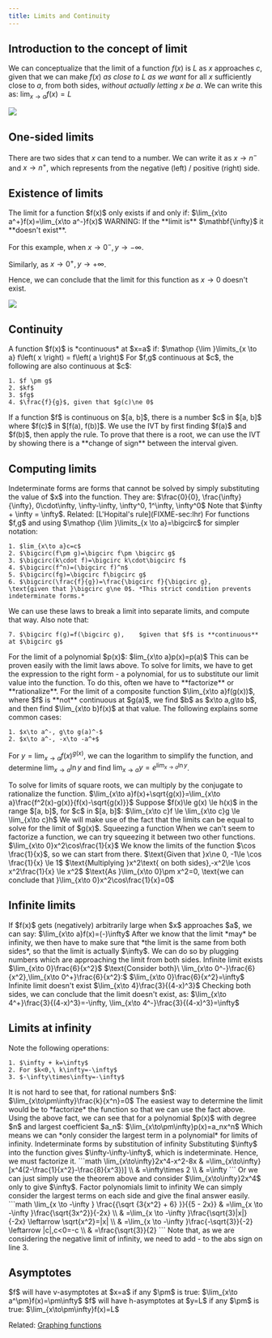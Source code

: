 ```yaml
---
title: Limits and Continuity
---
```



## Introduction to the concept of limit

We can conceptualize that the limit of a function $f(x)$ is $L$ as $x$ approaches $c$, given that we can make $f(x)$ *as close to $L$ as we want* for all $x$ sufficiently close to $a$, from both sides, *without actually letting $x$ be $a$*. We can write this as:
$\lim_{x\to a}f(x)=L$

![](./img/Lim.jpg)


## One-sided limits

There are two sides that $x$ can tend to a number. We can write it as $x\to n^-$ and $x\to n^+$, which represents from the negative (left) / positive (right) side.


## Existence of limits



<Block variant="secondary" title="Condition for limit to exist">
The limit for a function $f(x)$ only exists if and only if:
$\lim_{x\to a^+}f(x)=\lim_{x\to a^-}f(x)$
WARNING: If the **limit is** $\mathbf{\infty}$ it **doesn't exist**.
</Block>


For this example, when $x\to 0^-, y\to -\infty$.

Similarly, as $x\to 0^+, y\to +\infty$.

Hence, we can conclude that the limit for this function as $x\to 0$ doesn't exist.

![](./img/lim3.jpg)


## Continuity


<Block variant="primary" title="Continuity">
A function $f(x)$ is *continuous* at $x=a$ if:
$\mathop {\lim }\limits_{x \to a} f\left( x \right) = f\left( a \right)$
</Block>


<Block variant="knowledge" title="Continuity properties">
For $f,g$ continuous at $c$, the following are also continuous at $c$:

    1. $f \pm g$
    2. $kf$
    3. $fg$
    4. $\frac{f}{g}$, given that $g(c)\ne 0$
</Block>



<Block variant="secondary" title="Intermediate value theorem (IVT)">
If a function $f$ is continuous on $[a, b]$, there is a number $c$ in $[a, b]$ where $f(c)$ in $[f(a), f(b)]$.
We use the IVT by first finding $f(a)$ and $f(b)$, then apply the rule.
<BlockSep />
To prove that there is a root, we can use the IVT by showing there is a **change of sign** between the interval given.
</Block>



## Computing limits



<Block variant="primary" title="Indeterminate forms">
Indeterminate forms are forms that cannot be solved by simply substituting the value of $x$ into the function. They are:
$\frac{0}{0},    \frac{\infty}{\infty},    0\cdot\infty,    \infty-\infty,    \infty^0,    1^\infty,    \infty^0$
Note that $\infty + \infty = \infty$. Related: [L'Hopital's rule](FIXME-sec:lhr)
</Block>


<Block variant="secondary" title="Using the limit laws">
For functions $f,g$ and using $\mathop {\lim }\limits_{x \to a}=\bigcirc$ for simpler notation:

    1. $lim_{x\to a}c=c$
    2. $\bigcirc(f\pm g)=\bigcirc f\pm \bigcirc g$
    3. $\bigcirc(k\cdot f)=\bigcirc k\cdot\bigcirc f$
    4. $\bigcirc(f^n)=(\bigcirc f)^n$
    5. $\bigcirc(fg)=\bigcirc f\bigcirc g$
    6. $\bigcirc(\frac{f}{g})=\frac{\bigcirc f}{\bigcirc g},    \text{given that }\bigcirc g\ne 0$. *This strict condition prevents indeterminate forms.*
We can use these laws to break a limit into separate limits, and compute that way. Also note that:

    7. $\bigcirc f(g)=f(\bigcirc g),    $given that $f$ is **continuous** at $\bigcirc g$
</Block>


<Block variant="secondary" title="Limit of a polynomial">
For the limit of a polynomial $p(x)$:
$lim_{x\to a}p(x)=p(a)$
This can be proven easily with the limit laws above.
</Block>



<Block variant="knowledge" title="Techniques to compute limits">
To solve for limits, we have to get the expression to the right form - a polynomial, for us to substitute our limit value into the function.
To do this, often we have to **factorize** or **rationalize**.
</Block>




<Block variant="knowledge" title="Limits of composite functions">
For the limit of a composite function $\lim_{x\to a}f(g(x))$, where $f$ is **not** continuous at $g(a)$, we find $b$ as $x\to a,g\to b$, and then find $\lim_{x\to b}f(x)$ at that value.
The following explains some common cases:

    1. $x\to a^-, g\to g(a)^-$
    2. $x\to a^-, -x\to -a^+$
For $y=\lim_{x\to a}f(x)^{g(x)}$, we can the logarithm to simplify the function, and determine $\lim_{x\to a}\ln y$ and find $\lim_{x\to a}y=e^{\lim_{x\to a}\ln y}$.
</Block>


<Block variant="knowledge" title="Limits of square roots">
To solve for limits of square roots, we can multiply by the conjugate to rationalize the function.
$\lim_{x\to a}f(x)+\sqrt{g(x)}=\lim_{x\to a}\frac{f^2(x)-g(x)}{f(x)-\sqrt{g(x)}}$
</Block>



<Block variant="secondary" title="The squeeze / sandwich theorem">
Suppose $f(x)\le g(x) \le h(x)$ in the range $[a, b]$, for $c$ in $[a, b]$:
$\lim_{x\to c}f \le \lim_{x\to c}g \le \lim_{x\to c}h$
We will make use of the fact that the limits can be equal to solve for the limit of $g(x)$.
</Block>




<Block variant="example" title="">
Squeezing a function
When we can't seem to factorize a function, we can try squeezing it between two other functions.
$\lim_{x\to 0}x^2\cos\frac{1}{x}$
We know the limits of the function $\cos \frac{1}{x}$, so we can start from there.
$\text{Given that }x\ne 0, -1\le \cos \frac{1}{x} \le 1$
$\text{Multiplying }x^2\text{ on both sides},-x^2\le \cos x^2\frac{1}{x} \le x^2$
$\text{As }\lim_{x\to 0}\pm x^2=0,    \text{we can conclude that }\lim_{x\to 0}x^2\cos\frac{1}{x}=0$
</Block>



## Infinite limits


<Block variant="knowledge" title="Determining infinite limits">
If $f(x)$ gets (negatively) arbitrarily large when $x$ approaches $a$, we can say:
$\lim_{x\to a}f(x)=(-)\infty$
After we know that the limit *may* be infinity, we then have to make sure that *the limit is the same from both sides*, so that the limit is actually $\infty$. We can do so by plugging numbers which are approaching the limit from both sides.
</Block>



<Block variant="example" title="">
Infinite limit exists
$\lim_{x\to 0}\frac{6}{x^2}$
$\text{Consider both}\ \lim_{x\to 0^-}\frac{6}{x^2},\lim_{x\to 0^+}\frac{6}{x^2}:$
$\lim_{x\to 0}\frac{6}{x^2}=\infty$
</Block>




<Block variant="example" title="">
Infinite limit doesn't exist
$\lim_{x\to 4}\frac{3}{(4-x)^3}$
Checking both sides, we can conclude that the limit doesn't exist, as:
$\lim_{x\to 4^+}\frac{3}{(4-x)^3}=-\infty,    \lim_{x\to 4^-}\frac{3}{(4-x)^3}=\infty$
</Block>



## Limits at infinity


<Block variant="secondary" title="Infinity operations">
Note the following operations:

    1. $\infty + k=\infty$
    2. For $k<0,\ k\infty=-\infty$
    3. $-\infty\times\infty=-\infty$
</Block>


<Block variant="knowledge" title="Determining limits of infinity">
It is not hard to see that, for rational numbers $n$:
$\lim_{x\to\pm\infty}\frac{k}{x^n}=0$
The easiest way to determine the limit would be to *factorize* the function so that we can use the fact above.
</Block>


<Block variant="secondary" title="Determining limits of infinity of polynomials">
Using the above fact, we can see that for a polynomial $p(x)$ with degree $n$ and largest coefficient $a_n$:
$\lim_{x\to\pm\infty}p(x)=a_nx^n$
Which means we can *only consider the largest term in a polynomial* for limits of infinity.
</Block>



<Block variant="example" title="">
Indeterminate forms by substitution of infinity
Substituting $\infty$ into the function gives $\infty-\infty-\infty$, which is indeterminate. Hence, we must factorize it.
```math
\lim_{x\to\infty}2x^4-x^2-8x & =\lim_{x\to\infty}[x^4(2-\frac{1}{x^2}-\frac{8}{x^3})] \\
& =\infty\times 2                                        \\
& =\infty
```
Or we can just simply use the theorem above and consider $\lim_{x\to\infty}2x^4$ only to give $\infty$.
</Block>



<Block variant="example" title="">
Factor polynomials limit to infinity
We can simply consider the largest terms on each side and give the final answer easily.
```math
\lim_{x \to -\infty } \frac{{\sqrt {3{x^2} + 6} }}{{5 - 2x}} & =\lim_{x \to -\infty }\frac{\sqrt{3x^2}}{-2x}                           \\
& =\lim_{x \to -\infty }\frac{\sqrt{3}|x|}{-2x} \leftarrow \sqrt{x^2}=|x| \\
& =\lim_{x \to -\infty }\frac{-\sqrt{3}}{-2} \leftarrow |c|,c<0=-c        \\
& =\frac{\sqrt{3}}{2}
```
Note that, as we are considering the negative limit of infinity, we need to add - to the abs sign on line 3.
</Block>




## Asymptotes


<Block variant="primary" title="Vertical asymptotes">
$f$ will have v-asymptotes at $x=a$ if any $\pm$ is true:
$\lim_{x\to a^\pm}f(x)=\pm\infty$
</Block>


<Block variant="primary" title="Horizontal asymptotes">
$f$ will have h-asymptotes at $y=L$ if any $\pm$ is true:
$\lim_{x\to\pm\infty}f(x)=L$
</Block>

Related: [Graphing functions](FIXME-sec:graph)